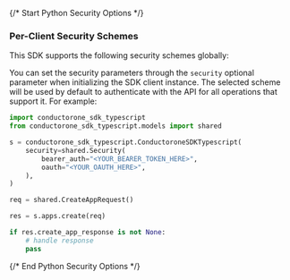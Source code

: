 {/* Start Python Security Options */}
### Per-Client Security Schemes

This SDK supports the following security schemes globally:



You can set the security parameters through the `security` optional parameter when initializing the SDK client instance. The selected scheme will be used by default to authenticate with the API for all operations that support it. For example:
```python
import conductorone_sdk_typescript
from conductorone_sdk_typescript.models import shared

s = conductorone_sdk_typescript.ConductoroneSDKTypescript(
    security=shared.Security(
        bearer_auth="<YOUR_BEARER_TOKEN_HERE>",
        oauth="<YOUR_OAUTH_HERE>",
    ),
)

req = shared.CreateAppRequest()

res = s.apps.create(req)

if res.create_app_response is not None:
    # handle response
    pass

```
{/* End Python Security Options */}
